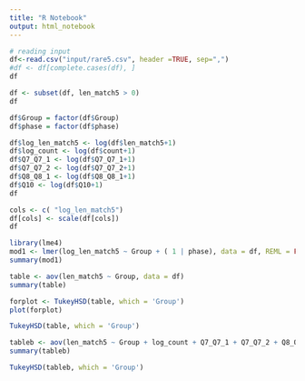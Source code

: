 ```yaml
---
title: "R Notebook"
output: html_notebook
---
```


```r
# reading input 
df<-read.csv("input/rare5.csv", header =TRUE, sep=",")
#df <- df[complete.cases(df), ]  
df
```
```r
df <- subset(df, len_match5 > 0)
df
```



```r
df$Group = factor(df$Group)
df$phase = factor(df$phase)
```

```r
df$log_len_match5 <- log(df$len_match5+1) 
df$log_count <- log(df$count+1) 
df$Q7_Q7_1 <- log(df$Q7_Q7_1+1)
df$Q7_Q7_2 <- log(df$Q7_Q7_2+1)
df$Q8_Q8_1 <- log(df$Q8_Q8_1+1)
df$Q10 <- log(df$Q10+1)
df
```

```r
cols <- c( "log_len_match5")
df[cols] <- scale(df[cols])
df
```

```r
library(lme4)
mod1 <- lmer(log_len_match5 ~ Group + ( 1 | phase), data = df, REML = FALSE )
summary(mod1)
```

```r
table <- aov(len_match5 ~ Group, data = df)
summary(table)
```

```r
forplot <- TukeyHSD(table, which = 'Group')
plot(forplot)
```

```r
TukeyHSD(table, which = 'Group')
```
```r
tableb <- aov(len_match5 ~ Group + log_count + Q7_Q7_1 + Q7_Q7_2 + Q8_Q8_1 + Q10, data = df)
summary(tableb)
```

```r
TukeyHSD(tableb, which = 'Group')
```

